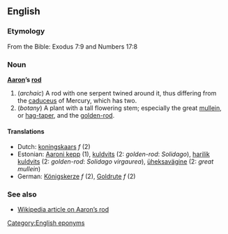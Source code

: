 ==English==
===Etymology===
From the Bible: Exodus 7:9 and Numbers 17:8

===Noun===
'''[[Aaron]]’s [[rod]]'''

#(''archaic'') A rod with one serpent twined around it, thus differing from the [[caduceus]] of Mercury, which has two.
#(''botany'') A plant with a tall flowering stem; especially the great [[mullein]], or [[hag-taper]], and the [[golden-rod]].

====Translations====
*Dutch: [[koningskaars]] ''f'' (2)
*Estonian: [[Aaroni kepp]] (1), [[kuldvits]] (2: ''golden-rod'': ''Solidago''), [[harilik kuldvits]] (2: ''golden-rod'': ''Solidago virgaurea''), [[üheksavägine]] (2: ''great mullein'') 
*German: [[Königskerze]] ''f'' (2), [[Goldrute]] ''f'' (2)

===See also===
 {{Wikisource1911Enc|Aaron's Rod}}
*[[w:en:Aaron's_rod|Wikipedia article on Aaron’s rod]]

[[Category:English eponyms]]